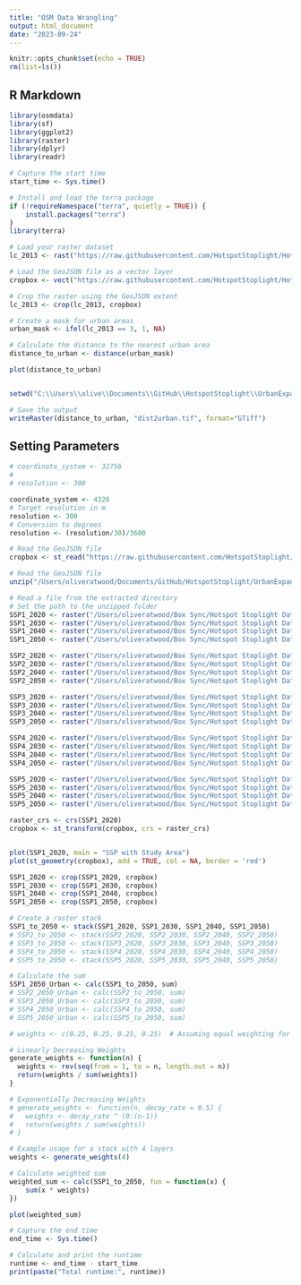 ```yaml
---
title: "OSM Data Wrangling"
output: html_document
date: "2023-09-24"
---
```


```r
knitr::opts_chunk$set(echo = TRUE)
rm(list=ls())
```

## R Markdown

```r
library(osmdata)
library(sf)
library(ggplot2)
library(raster)
library(dplyr)
library(readr)

# Capture the start time
start_time <- Sys.time()
```

```r
# Install and load the terra package
if (!requireNamespace("terra", quietly = TRUE)) {
    install.packages("terra")
}
library(terra)

# Load your raster dataset
lc_2013 <- rast("https://raw.githubusercontent.com/HotspotStoplight/HotspotStoplight/main/UrbanExpansion/data/Land%20Cover%20Classification%20for%20San%20Jose%20CR%2C%202013-2014%2C%202017-2018%2C%202022-2023/Landcover_Landsat8_2013_2014_CostaRica_SanJose.tif")

# Load the GeoJSON file as a vector layer
cropbox <- vect("https://raw.githubusercontent.com/HotspotStoplight/HotspotStoplight/main/CropBoxes/CR_Crop5.geojson")

# Crop the raster using the GeoJSON extent
lc_2013 <- crop(lc_2013, cropbox)

# Create a mask for urban areas
urban_mask <- ifel(lc_2013 == 3, 1, NA)

# Calculate the distance to the nearest urban area
distance_to_urban <- distance(urban_mask)

plot(distance_to_urban)


setwd("C:\\Users\\olive\\Documents\\GitHub\\HotspotStoplight\\UrbanExpansion\\data")

# Save the output
writeRaster(distance_to_urban, "dist2urban.tif", format="GTiff")

```

## Setting Parameters
```r
# coordinate_system <- 32756
# 
# resolution <- 300

coordinate_system <- 4326
# Target resolution in m
resolution <- 300
# Conversion to degrees
resolution <- (resolution/30)/3600

```

```r
# Read the GeoJSON file
cropbox <- st_read("https://raw.githubusercontent.com/HotspotStoplight/HotspotStoplight/main/CropBoxes/CR_Crop1.geojson")

# Read the GeoJSON file
unzip("/Users/oliveratwood/Documents/GitHub/HotspotStoplight/UrbanExpansion/data/Global urban product_SSPs_2015_2100.zip", exdir = "/Users/oliveratwood/Box Sync/Hotspot Stoplight Data/")

# Read a file from the extracted directory
# Set the path to the unzipped folder
SSP1_2020 <- raster("/Users/oliveratwood/Box Sync/Hotspot Stoplight Data/Global urban product_SSPs_2015_2100/SSP1/global_SSP1_2020.tif")
SSP1_2030 <- raster("/Users/oliveratwood/Box Sync/Hotspot Stoplight Data/Global urban product_SSPs_2015_2100/SSP1/global_SSP1_2030.tif")
SSP1_2040 <- raster("/Users/oliveratwood/Box Sync/Hotspot Stoplight Data/Global urban product_SSPs_2015_2100/SSP1/global_SSP1_2040.tif")
SSP1_2050 <- raster("/Users/oliveratwood/Box Sync/Hotspot Stoplight Data/Global urban product_SSPs_2015_2100/SSP1/global_SSP1_2050.tif")

SSP2_2020 <- raster("/Users/oliveratwood/Box Sync/Hotspot Stoplight Data/Global urban product_SSPs_2015_2100/SSP2/global_SSP2_2020.tif")
SSP2_2030 <- raster("/Users/oliveratwood/Box Sync/Hotspot Stoplight Data/Global urban product_SSPs_2015_2100/SSP2/global_SSP2_2030.tif")
SSP2_2040 <- raster("/Users/oliveratwood/Box Sync/Hotspot Stoplight Data/Global urban product_SSPs_2015_2100/SSP2/global_SSP2_2040.tif")
SSP2_2050 <- raster("/Users/oliveratwood/Box Sync/Hotspot Stoplight Data/Global urban product_SSPs_2015_2100/SSP2/global_SSP2_2050.tif")

SSP3_2020 <- raster("/Users/oliveratwood/Box Sync/Hotspot Stoplight Data/Global urban product_SSPs_2015_2100/SSP3/global_SSP3_2020.tif")
SSP3_2030 <- raster("/Users/oliveratwood/Box Sync/Hotspot Stoplight Data/Global urban product_SSPs_2015_2100/SSP3/global_SSP3_2030.tif")
SSP3_2040 <- raster("/Users/oliveratwood/Box Sync/Hotspot Stoplight Data/Global urban product_SSPs_2015_2100/SSP3/global_SSP3_2040.tif")
SSP3_2050 <- raster("/Users/oliveratwood/Box Sync/Hotspot Stoplight Data/Global urban product_SSPs_2015_2100/SSP3/global_SSP3_2050.tif")

SSP4_2020 <- raster("/Users/oliveratwood/Box Sync/Hotspot Stoplight Data/Global urban product_SSPs_2015_2100/SSP4/global_SSP4_2020.tif")
SSP4_2030 <- raster("/Users/oliveratwood/Box Sync/Hotspot Stoplight Data/Global urban product_SSPs_2015_2100/SSP4/global_SSP4_2030.tif")
SSP4_2040 <- raster("/Users/oliveratwood/Box Sync/Hotspot Stoplight Data/Global urban product_SSPs_2015_2100/SSP4/global_SSP4_2040.tif")
SSP4_2050 <- raster("/Users/oliveratwood/Box Sync/Hotspot Stoplight Data/Global urban product_SSPs_2015_2100/SSP4/global_SSP4_2050.tif")

SSP5_2020 <- raster("/Users/oliveratwood/Box Sync/Hotspot Stoplight Data/Global urban product_SSPs_2015_2100/SSP5/global_SSP5_2020.tif")
SSP5_2030 <- raster("/Users/oliveratwood/Box Sync/Hotspot Stoplight Data/Global urban product_SSPs_2015_2100/SSP5/global_SSP5_2030.tif")
SSP5_2040 <- raster("/Users/oliveratwood/Box Sync/Hotspot Stoplight Data/Global urban product_SSPs_2015_2100/SSP5/global_SSP5_2040.tif")
SSP5_2050 <- raster("/Users/oliveratwood/Box Sync/Hotspot Stoplight Data/Global urban product_SSPs_2015_2100/SSP5/global_SSP5_2050.tif")

raster_crs <- crs(SSP1_2020)
cropbox <- st_transform(cropbox, crs = raster_crs)


plot(SSP1_2020, main = "SSP with Study Area")
plot(st_geometry(cropbox), add = TRUE, col = NA, border = 'red')

```
```r
SSP1_2020 <- crop(SSP1_2020, cropbox)
SSP1_2030 <- crop(SSP1_2030, cropbox)
SSP1_2040 <- crop(SSP1_2040, cropbox)
SSP1_2050 <- crop(SSP1_2050, cropbox)

# Create a raster stack
SSP1_to_2050 <- stack(SSP1_2020, SSP1_2030, SSP1_2040, SSP1_2050)
# SSP2_to_2050 <- stack(SSP2_2020, SSP2_2030, SSP2_2040, SSP2_2050)
# SSP3_to_2050 <- stack(SSP3_2020, SSP3_2030, SSP3_2040, SSP3_2050)
# SSP4_to_2050 <- stack(SSP4_2020, SSP4_2030, SSP4_2040, SSP4_2050)
# SSP5_to_2050 <- stack(SSP5_2020, SSP5_2030, SSP5_2040, SSP5_2050)

# Calculate the sum
SSP1_2050_Urban <- calc(SSP1_to_2050, sum)
# SSP2_2050_Urban <- calc(SSP2_to_2050, sum)
# SSP3_2050_Urban <- calc(SSP3_to_2050, sum)
# SSP4_2050_Urban <- calc(SSP4_to_2050, sum)
# SSP5_2050_Urban <- calc(SSP5_to_2050, sum)
```

```r
# weights <- c(0.25, 0.25, 0.25, 0.25)  # Assuming equal weighting for simplicity

# Linearly Decreasing Weights
generate_weights <- function(n) {
  weights <- rev(seq(from = 1, to = n, length.out = n))
  return(weights / sum(weights))
}

# Exponentially Decreasing Weights
# generate_weights <- function(n, decay_rate = 0.5) {
#   weights <- decay_rate ^ (0:(n-1))
#   return(weights / sum(weights))
# }

# Example usage for a stack with 4 layers
weights <- generate_weights(4)

# Calculate weighted sum
weighted_sum <- calc(SSP1_to_2050, fun = function(x) {
    sum(x * weights)
})

plot(weighted_sum)
```


```r
# Capture the end time
end_time <- Sys.time()

# Calculate and print the runtime
runtime <- end_time - start_time
print(paste("Total runtime:", runtime))
```

